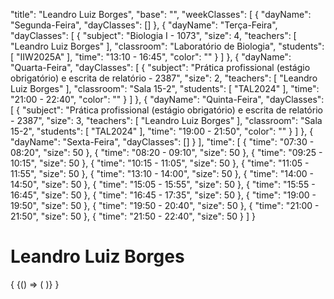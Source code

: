 
  "title": "Leandro Luiz Borges",
  "base": "",
  "weekClasses": [
    {
      "dayName": "Segunda-Feira",
      "dayClasses": []
    },
    {
      "dayName": "Terça-Feira",
      "dayClasses": [
        {
          "subject": "Biologia I - 1073",
          "size": 4,
          "teachers": [
            "Leandro Luiz Borges"
          ],
          "classroom": "Laboratório de Biologia",
          "students": [
            "IIW2025A"
          ],
          "time": "13:10 - 16:45",
          "color": ""
        }
      ]
    },
    {
      "dayName": "Quarta-Feira",
      "dayClasses": [
        {
          "subject": "Prática profissional (estágio obrigatório) e escrita de relatório - 2387",
          "size": 2,
          "teachers": [
            "Leandro Luiz Borges"
          ],
          "classroom": "Sala 15-2",
          "students": [
            "TAL2024"
          ],
          "time": "21:00 - 22:40",
          "color": ""
        }
      ]
    },
    {
      "dayName": "Quinta-Feira",
      "dayClasses": [
        {
          "subject": "Prática profissional (estágio obrigatório) e escrita de relatório - 2387",
          "size": 3,
          "teachers": [
            "Leandro Luiz Borges"
          ],
          "classroom": "Sala 15-2",
          "students": [
            "TAL2024"
          ],
          "time": "19:00 - 21:50",
          "color": ""
        }
      ]
    },
    {
      "dayName": "Sexta-Feira",
      "dayClasses": []
    }
  ],
  "time": [
    {
      "time": "07:30 - 08:20",
      "size": 50
    },
    {
      "time": "08:20 - 09:10",
      "size": 50
    },
    {
      "time": "09:25 - 10:15",
      "size": 50
    },
    {
      "time": "10:15 - 11:05",
      "size": 50
    },
    {
      "time": "11:05 - 11:55",
      "size": 50
    },
    {
      "time": "13:10 - 14:00",
      "size": 50
    },
    {
      "time": "14:00 - 14:50",
      "size": 50
    },
    {
      "time": "15:05 - 15:55",
      "size": 50
    },
    {
      "time": "15:55 - 16:45",
      "size": 50
    },
    {
      "time": "16:45 - 17:35",
      "size": 50
    },
    {
      "time": "19:00 - 19:50",
      "size": 50
    },
    {
      "time": "19:50 - 20:40",
      "size": 50
    },
    {
      "time": "21:00 - 21:50",
      "size": 50
    },
    {
      "time": "21:50 - 22:40",
      "size": 50
    }
  ]
}

# Leandro Luiz Borges

<div>
  {
    <BrowserOnly>
      {() => (
        <Grid
          title={data.title}
          weekClasses={data.weekClasses}
          time={data.time}
        />
      )}
    </BrowserOnly>
  }
</div>
